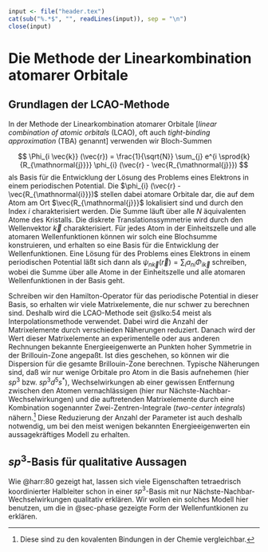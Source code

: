 ```r
input <- file("header.tex")
cat(sub("%.*$", "", readLines(input)), sep = "\n")
close(input)
```

# Die Methode der Linearkombination atomarer Orbitale {#sec-lcao}

## Grundlagen der LCAO-Methode {#sec-lcao-allgemein}

In der Methode der Linearkombination atomarer Orbitale \[*linear
combination of atomic orbitals* (LCAO), oft auch *tight-binding
approximation* (TBA) genannt\] verwenden wir Bloch-Summen 

$$
  \Phi_{i \vec{k}} (\vec{r}) = \frac{1}{\sqrt{N}} \sum_{j} e^{i
  \sprod{k}{R_{\mathnormal{j}}}} \phi_{i} (\vec{r} - \vec{R_{\mathnormal{j}}})
$$
als Basis für die Entwicklung der Lösung des Problems eines Elektrons
in einem periodischen Potential. Die
$\phi_{i} (\vec{r} - \vec{R_{\mathnormal{i}}})$ stellen dabei atomare
Orbitale dar, die auf dem Atom am Ort $\vec{R_{\mathnormal{j}}}$
lokalisiert sind und durch den Index $i$ charakterisiert werden. Die
Summe läuft über alle $N$ äquivalenten Atome des Kristalls. Die diskrete
Translationssymmetrie wird durch den Wellenvektor $\vec{k}$
charakterisiert. Für jedes Atom in der Einheitszelle und alle atomaren
Wellenfunktionen können wir solch eine Blochsumme konstruieren, und
erhalten so eine Basis für die Entwicklung der Wellenfunktionen. Eine
Lösung für des Problems eines Elektrons in einem periodischen Potential
läßt sich dann als
$\psi_{n\vec{k}}(\vec{r}) = \sum_{i} a_{ni} \Phi_{i \vec{k}}$ schreiben,
wobei die Summe über alle Atome in der Einheitszelle und alle atomaren
Wellenfunktionen in der Basis geht.

Schreiben wir den Hamilton-Operator für das periodische Potential in
dieser Basis, so erhalten wir viele Matrixelemente, die nur schwer zu
berechnen sind. Deshalb wird die LCAO-Methode seit @slko:54 meist als
Interpolationsmethode verwendet. Dabei wird die Anzahl der
Matrixelemente durch verschieden Näherungen reduziert. Danach wird der
Wert dieser Matrixelemente an experimentelle oder aus anderen Rechnungen
bekannte Energieeigenwerte an Punkten hoher Symmetrie in der
Brillouin-Zone angepaßt. Ist dies geschehen, so können wir die
Dispersion für die gesamte Brillouin-Zone berechnen. Typische Näherungen
sind, daß wir nur wenige Orbitale pro Atom in die Basis aufnehemen (hier
$sp^{3}$ bzw. $sp^{3}d^{5}s^{\ast}$), Wechselwirkungen ab einer gewissen
Entfernung zwischen den Atomen vernachlässigen (hier nur
Nächste-Nachbar-Wechselwirkungen) und die auftretenden Matrixelemente
durch eine Kombination sogenannter Zwei-Zentren-Integrale (*two-center
integrals*) nähern.[^1] Diese Reduzierung der Anzahl der Parameter ist
auch deshalb notwendig, um bei den meist wenigen bekannten
Energieeigenwerten ein aussagekräftiges Modell zu
erhalten.

[^1]: Diese sind zu den kovalenten Bindungen in der Chemie vergleichbar.

## $sp^{3}$-Basis für qualitative Aussagen {#sec-sp3}

Wie @harr:80 gezeigt hat, lassen sich viele Eigenschaften tetraedrisch
koordinierter Halbleiter schon in einer $sp^{3}$-Basis mit nur
Nächste-Nachbar-Wechselwirkungen qualitativ erklären. Wir wollen ein
solches Modell hier benutzen, um die in @sec-phase gezeigte Form der
Wellenfuntkionen zu erklären.
